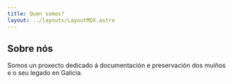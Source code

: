 ```yaml
---
title: Quen somos?
layout: ../layouts/LayoutMDX.astro
---
```


## Sobre nós
Somos un proxecto dedicado á documentación e preservación dos muíños e o seu legado en Galicia.